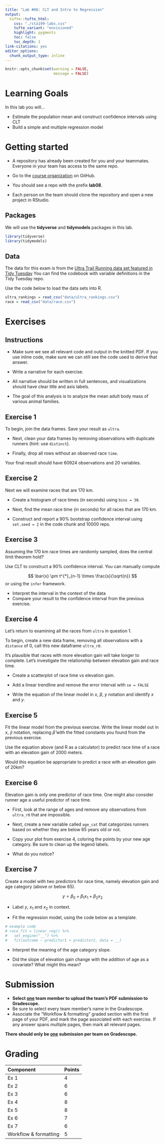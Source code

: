 ```yaml
---
title: "Lab #08: CLT and Intro to Regression"
output: 
  tufte::tufte_html:
    css: "./sta199-labs.css"
    tufte_variant: "envisioned"
    highlight: pygments
    toc: false
    toc_depth: 1
link-citations: yes
editor_options: 
  chunk_output_type: inline
---
```


```r
knitr::opts_chunk$set(warning = FALSE, 
                      message = FALSE)
```


# Learning Goals

In this lab you will...

- Estimate the population mean and construct confidence intervals using CLT
- Build a simple and multiple regression model

# Getting started

-   A repository has already been created for you and your teammates.
    Everyone in your team has access to the same repo.

-   Go to the [course organization](https://github.com/sta199-s22) on GitHub.

-   You should see a repo with the prefix **lab08**.

-   Each person on the team should clone the repository and open a new
    project in RStudio.

## Packages 

We will use the **tidyverse** and **tidymodels** packages in this lab.

```r
library(tidyverse)
library(tidymodels)
```

## Data 

The data for this exam is from the [Ultra Trail Running data set featured in Tidy Tuesday](https://github.com/rfordatascience/tidytuesday/blob/master/data/2021/2021-10-26/readme.md) You can find the codebook with variable definitions in the Tidy Tuesday repo.

Use the code below to load the data sets into R.
```r
ultra_rankings = read_csv("data/ultra_rankings.csv")
race = read_csv("data/race.csv")
```

# Exercises 

## Instructions

- Make sure we see all relevant code and output in the knitted PDF. If you use inline code, make sure we can still see the code used to derive that answer.

- Write a narrative for each exercise.

- All narrative should be written in full sentences, and visualizations should have clear title and axis labels.

- The goal of this analysis is to analyze the mean adult body mass of various animal families.

## Exercise 1

To begin, join the data frames. Save your result as `ultra`.

- Next, clean your data frames by removing observations with duplicate runners (hint: use `distinct`).

- Finally, drop all rows without an observed race `time`.

Your final result should have 60924 observations and 20 variables.


## Exercise 2

Next we will examine races that are 170 km.

- Create a histogram of race times (in seconds) using `bins = 30`. 

- Next, find the mean race time (in seconds) for all races that are 170 km. 

- Construct and report a 90% bootstrap confidence interval using `set.seed = 2` in the code chunk and 10000 reps.

## Exercise 3

Assuming the 170 km race times are randomly sampled, does the central limit theorem hold?

Use CLT to construct a 90% confidence interval. You can manually compute 

$$
\bar{x} \pm t^{*}_{n-1} \times \frac{s}{\sqrt{n}}
$$
or using the `infer` framework.

- Interpret the interval in the context of the data
- Compare your result to the confidence interval from the previous exercise.

## Exercise 4

Let's return to examining all the races from `ultra` in question 1.

To begin, create a new data frame, removing all observations with a `distance` of 0, call this new dataframe `ultra_r0`.

It's plausible that races with more elevation gain will take longer to complete. Let's investigate the relationship between elevation gain and race time.

- Create a scatterplot of race time vs elevation gain.

- Add a linear trendline and remove the error interval with `se = FALSE`

- Write the equation of the linear model in $x$, $\beta$, $y$ notation and identify $x$ and $y$.

## Exercise 5

Fit the linear model from the previous exercise. Write the linear model out in $x$, $\hat{y}$  notation, replacing $\hat{\beta}$  with the fitted constants you found from the previous exercise.

Use the equation above (and R as a calculator) to predict race time of a race with an elevation gain of 2000 meters.

Would this equation be appropriate to predict a race with an elevation gain of 20km?

## Exercise 6

Elevation gain is only one predictor of race time. One might also consider runner age a useful predictor of race time. 

- First, look at the range of ages and remove any observations from `ultra_r0` that are impossible.

- Next, create a new variable called `age_cat` that categorizes runners based on whether they are below 65 years old or not.

- Copy your plot from exercise 4, coloring the points by your new age category. Be sure to clean up the legend labels.

- What do you notice?

## Exercise 7

Create a model with two predictors for race time, namely elevation gain and age category (above or below 65).

$$
y = \beta_0 + \beta_1 x_1 + \beta_2 x_2
$$

- Label $y$, $x_1$ and $x_2$ in context.

- Fit the regression model, using the code below as a template.

```r
# example code
# race_fit = linear_reg() %>%
#   set_engine("__") %>%
#   fit(outcome ~ predictor1 + predictor2, data = __)
```

- Interpret the meaning of the age category slope.

- Did the slope of elevation gain change with the addition of age as a covariate? What might this mean?

# Submission

- **Select <u>one</u> team member to upload the team's PDF submission to Gradescope.** 
- Be sure to select every team member's name in the Gradescope. 
- Associate the "Workflow & formatting" graded section with the first page of your PDF, and mark the page associated with each exercise. If any answer spans multiple pages, then mark all relevant pages.

**There should only be <u>one</u> submission per team on Gradescope.**


# Grading 

| Component | Points |
|:----------|:-------|
| Ex 1     | 4   |
| Ex 2      | 6 |
| Ex 3      | 6   |
| Ex 4      | 8   |
| Ex 5     |  8 |
| Ex 6    | 7 |
| Ex 7   |  6 |
| Workflow & formatting   | 5      |